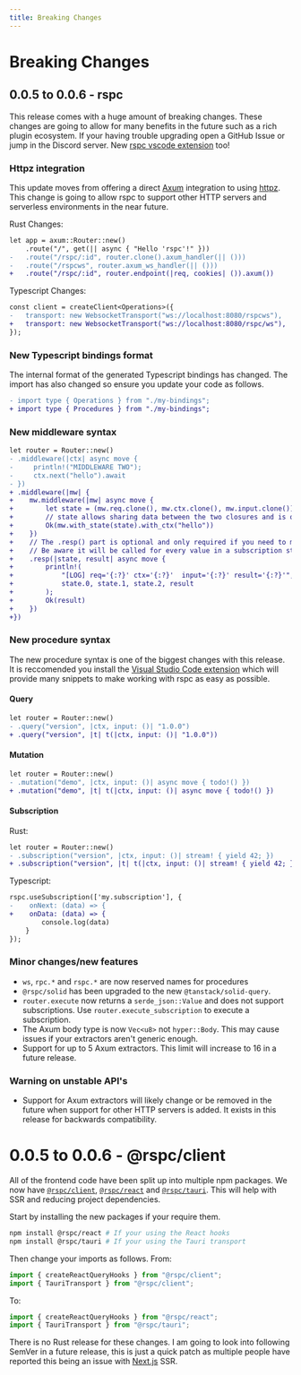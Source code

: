 ```yaml
---
title: Breaking Changes
---
```


# Breaking Changes

## 0.0.5 to 0.0.6 - rspc

This release comes with a huge amount of breaking changes. These changes are going to allow for many benefits in the future such as a rich plugin ecosystem. If your having trouble upgrading open a GitHub Issue or jump in the Discord server. New [rspc vscode extension](https://marketplace.visualstudio.com/items?itemName=oscartbeaumont.rspc-vscode) too!

### Httpz integration

This update moves from offering a direct [Axum](https://github.com/tokio-rs/axum) integration to using [httpz](https://github.com/oscartbeaumont/httpz). This change is going to allow rspc to support other HTTP servers and serverless environments in the near future.

Rust Changes:

```diff
let app = axum::Router::new()
    .route("/", get(|| async { "Hello 'rspc'!" }))
-   .route("/rspc/:id", router.clone().axum_handler(|| ()))
-   .route("/rspcws", router.axum_ws_handler(|| ()))
+   .route("/rspc/:id", router.endpoint(|req, cookies| ()).axum())
```

Typescript Changes:

```diff
const client = createClient<Operations>({
-   transport: new WebsocketTransport("ws://localhost:8080/rspcws"),
+   transport: new WebsocketTransport("ws://localhost:8080/rspc/ws"),
});
```

### New Typescript bindings format

The internal format of the generated Typescript bindings has changed. The import has also changed so ensure you update your code as follows.

```diff
- import type { Operations } from "./my-bindings";
+ import type { Procedures } from "./my-bindings";
```

### New middleware syntax

```diff
let router = Router::new()
- .middleware(|ctx| async move {
-     println!("MIDDLEWARE TWO");
-     ctx.next("hello").await
- })
+ .middleware(|mw| {
+    mw.middleware(|mw| async move {
+        let state = (mw.req.clone(), mw.ctx.clone(), mw.input.clone());
+        // state allows sharing data between the two closures and is optional.
+        Ok(mw.with_state(state).with_ctx("hello"))
+    })
+    // The .resp() part is optional and only required if you need to modify the return value.
+    // Be aware it will be called for every value in a subscription stream.
+    .resp(|state, result| async move {
+        println!(
+            "[LOG] req='{:?}' ctx='{:?}'  input='{:?}' result='{:?}'",
+            state.0, state.1, state.2, result
+        );
+        Ok(result)
+    })
+})
```

### New procedure syntax

The new procedure syntax is one of the biggest changes with this release. It is reccomended you install the [Visual Studio Code extension](https://marketplace.visualstudio.com/items?itemName=oscartbeaumont.rspc-vscode) which will provide many snippets to make working with rspc as easy as possible.

#### Query

```diff
let router = Router::new()
- .query("version", |ctx, input: ()| "1.0.0")
+ .query("version", |t| t(|ctx, input: ()| "1.0.0"))
```

#### Mutation

```diff
let router = Router::new()
- .mutation("demo", |ctx, input: ()| async move { todo!() })
+ .mutation("demo", |t| t(|ctx, input: ()| async move { todo!() })
```

#### Subscription

Rust:

```diff
let router = Router::new()
- .subscription("version", |ctx, input: ()| stream! { yield 42; })
+ .subscription("version", |t| t(|ctx, input: ()| stream! { yield 42; }))
```

Typescript:

```diff
rspc.useSubscription(['my.subscription'], {
-    onNext: (data) => {
+    onData: (data) => {
        console.log(data)
    }
});
```

### Minor changes/new features

- `ws`, `rpc.*` and `rspc.*` are now reserved names for procedures
- `@rspc/solid` has been upgraded to the new `@tanstack/solid-query`.
- `router.execute` now returns a `serde_json::Value` and does not support subscriptions. Use `router.execute_subscription` to execute a subscription.
- The Axum body type is now `Vec<u8>` not `hyper::Body`. This may cause issues if your extractors aren't generic enough.
- Support for up to 5 Axum extractors. This limit will increase to 16 in a future release.

### Warning on unstable API's

- Support for Axum extractors will likely change or be removed in the future when support for other HTTP servers is added. It exists in this release for backwards compatibility.

# 0.0.5 to 0.0.6 - @rspc/client

All of the frontend code have been split up into multiple npm packages. We now have [`@rspc/client`](https://www.npmjs.com/package/@rspc/client), [`@rspc/react`](https://www.npmjs.com/package/@rspc/react) and [`@rspc/tauri`](https://www.npmjs.com/package/@rspc/tauri). This will help with SSR and reducing project dependencies.

Start by installing the new packages if your require them.

```bash
npm install @rspc/react # If your using the React hooks
npm install @rspc/tauri # If your using the Tauri transport
```

Then change your imports as follows. From:

```ts
import { createReactQueryHooks } from "@rspc/client";
import { TauriTransport } from "@rspc/client";
```

To:

```ts
import { createReactQueryHooks } from "@rspc/react";
import { TauriTransport } from "@rspc/tauri";
```

There is no Rust release for these changes. I am going to look into following SemVer in a future release, this is just a quick patch as multiple people have reported this being an issue with [Next.js](https://nextjs.org) SSR.
